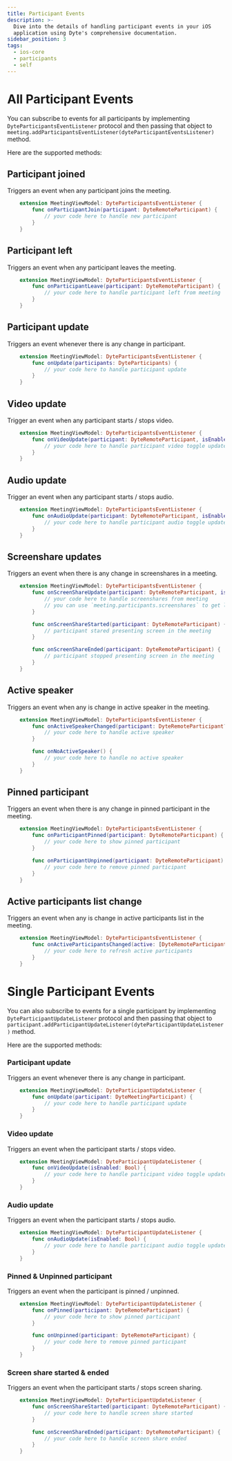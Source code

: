```yaml
---
title: Participant Events
description: >-
  Dive into the details of handling participant events in your iOS
  application using Dyte's comprehensive documentation.
sidebar_position: 3
tags:
  - ios-core
  - participants
  - self
---
```


# All Participant Events

You can subscribe to events for all participants by implementing
`DyteParticipantsEventListener` protocol and then passing that object to
`meeting.addParticipantsEventListener(dyteParticipantEventsListener)` method.

Here are the supported methods:

## Participant joined

Triggers an event when any participant joins the meeting.

```swift
    extension MeetingViewModel: DyteParticipantsEventListener {
        func onParticipantJoin(participant: DyteRemoteParticipant) {
            // your code here to handle new participant
        }
    }
```

## Participant left

Triggers an event when any participant leaves the meeting.

```swift
    extension MeetingViewModel: DyteParticipantsEventListener {
        func onParticipantLeave(participant: DyteRemoteParticipant) {
            // your code here to handle participant left from meeting
        }
    }
```

## Participant update

Triggers an event whenever there is any change in participant.

```swift
    extension MeetingViewModel: DyteParticipantsEventListener {
        func onUpdate(participants: DyteParticipants) {
            // your code here to handle participant update
        }
    }
```

## Video update

Trigger an event when any participant starts / stops video.

```swift
    extension MeetingViewModel: DyteParticipantsEventListener {
        func onVideoUpdate(participant: DyteRemoteParticipant, isEnabled: Bool) {
            // your code here to handle participant video toggle update
        }
    }
```

## Audio update

Trigger an event when any participant starts / stops audio.

```swift
    extension MeetingViewModel: DyteParticipantsEventListener {
        func onAudioUpdate(participant: DyteRemoteParticipant, isEnabled: Bool) {
            // your code here to handle participant audio toggle update
        }
    }
```

## Screenshare updates

Triggers an event when there is any change in screenshares in a meeting.

```swift
    extension MeetingViewModel: DyteParticipantsEventListener {
        func onScreenShareUpdate(participant: DyteRemoteParticipant, isEnabled: Bool) {
            // your code here to handle screenshares from meeting
            // you can use `meeting.participants.screenshares` to get latest screenshare participants
        }

        func onScreenShareStarted(participant: DyteRemoteParticipant) {
            // participant stared presenting screen in the meeting
        }

        func onScreenShareEnded(participant: DyteRemoteParticipant) {
            // participant stopped presenting screen in the meeting
        }
    }
```

## Active speaker

Triggers an event when any is change in active speaker in the meeting.

```swift
    extension MeetingViewModel: DyteParticipantsEventListener {
        func onActiveSpeakerChanged(participant: DyteRemoteParticipant?) {
            // your code here to handle active speaker
        }

        func onNoActiveSpeaker() {
            // your code here to handle no active speaker
        }
    }
```

## Pinned participant

Triggers an event when there is any change in pinned participant in the meeting.

```swift
    extension MeetingViewModel: DyteParticipantsEventListener {
        func onParticipantPinned(participant: DyteRemoteParticipant) {
            // your code here to show pinned participant
        }

        func onParticipantUnpinned(participant: DyteRemoteParticipant) {
            // your code here to remove pinned participant
        }
    }
```

## Active participants list change

Triggers an event when any is change in active participants list in the meeting.

```swift
    extension MeetingViewModel: DyteParticipantsEventListener {
        func onActiveParticipantsChanged(active: [DyteRemoteParticipant]) {
            // your code here to refresh active participants
        }
    }
```

# Single Participant Events

You can also subscribe to events for a single participant by implementing `DyteParticipantUpdateListener` protocol and then passing that object to `participant.addParticipantUpdateListener(dyteParticipantUpdateListener)` method.

Here are the supported methods:

### Participant update

Triggers an event whenever there is any change in participant.

```swift
    extension MeetingViewModel: DyteParticipantUpdateListener {
        func onUpdate(participant: DyteMeetingParticipant) {
            // your code here to handle participant update
        }
    }
```

### Video update

Triggers an event when the participant starts / stops video.

```swift
    extension MeetingViewModel: DyteParticipantUpdateListener {
        func onVideoUpdate(isEnabled: Bool) {
            // your code here to handle participant video toggle update
        }
    }
```

### Audio update

Triggers an event when the participant starts / stops audio.

```swift
    extension MeetingViewModel: DyteParticipantUpdateListener {
        func onAudioUpdate(isEnabled: Bool) {
            // your code here to handle participant audio toggle update
        }
    }
```

### Pinned & Unpinned participant

Triggers an event when the participant is pinned / unpinned.

```swift
    extension MeetingViewModel: DyteParticipantUpdateListener {
        func onPinned(participant: DyteRemoteParticipant) {
            // your code here to show pinned participant
        }

        func onUnpinned(participant: DyteRemoteParticipant) {
            // your code here to remove pinned participant
        }
    }
```

### Screen share started & ended

Triggers an event when the participant starts / stops screen sharing.

```swift
    extension MeetingViewModel: DyteParticipantUpdateListener {
        func onScreenShareStarted(participant: DyteRemoteParticipant) {
            // your code here to handle screen share started
        }

        func onScreenShareEnded(participant: DyteRemoteParticipant) {
            // your code here to handle screen share ended
        }
    }
```

<head>
  <title>iOS Core The participant events</title>
  <meta
    name="description"
    content="Explore the Dyte Mobile Core iOS Participants Participant Events."
  />
</head>
